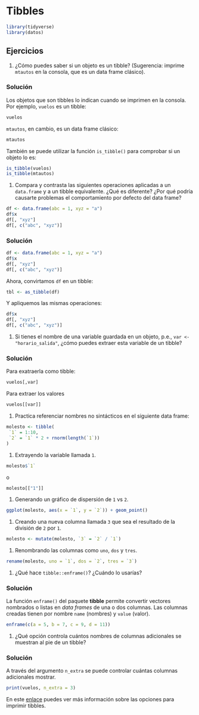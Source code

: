 # Tibbles

```r
library(tidyverse)
library(datos)
```

## Ejercicios

1. ¿Cómo puedes saber si un objeto es un tibble? (Sugerencia: imprime `mtautos` en la consola, que es un data frame clásico).

<div class="solucion">
<h3>Solución</h3>
Los objetos que son tibbles lo indican cuando se imprimen en la consola. Por ejemplo, `vuelos` es un tibble:
```r
vuelos
```

`mtautos`, en cambio, es un data frame clásico:

```r
mtautos
```

También se puede utilizar la función `is_tibble()` para comprobar si un objeto lo es:

```r
is_tibble(vuelos)
is_tibble(mtautos)
```

</div>

1. Compara y contrasta las siguientes operaciones aplicadas a un `data.frame` y a un tibble equivalente. ¿Qué es diferente? ¿Por qué podría causarte problemas el comportamiento por defecto del data frame?

 ```r
df <- data.frame(abc = 1, xyz = "a")
df$x
df[, "xyz"]
df[, c("abc", "xyz")]
 ```

<div class="solucion">
<h3>Solución</h3>


```r
df <- data.frame(abc = 1, xyz = "a")
df$x
df[, "xyz"]
df[, c("abc", "xyz")]
```

Ahora, convirtamos `df` en un tibble: 
```r
tbl <- as_tibble(df)
```

Y apliquemos las mismas operaciones:
```r
df$x
df[, "xyz"]
df[, c("abc", "xyz")]
```


</div>

1. Si tienes el nombre de una variable guardada en un objeto, p.e., `var <- "horario_salida"`, ¿cómo puedes extraer esta variable de un tibble?

<div class="solucion">
<h3>Solución</h3>

Para exatraerla como tibble:
```r
vuelos[,var]
```

Para extraer los valores
```r
vuelos[[var]]
```

</div>

1. Practica referenciar nombres no sintácticos en el siguiente data frame:

 ```r
molesto <- tibble(
  `1` = 1:10,
  `2` = `1` * 2 + rnorm(length(`1`))
)
 ```

 1. Extrayendo la variable llamada `1`.

```r
molesto$`1`
```
o
```r
molesto[["1"]]
```


 1. Generando un gráfico de dispersión de `1` vs `2`.

```r
ggplot(molesto, aes(x = `1`, y = `2`)) + geom_point()
```


 1. Creando una nueva columna llamada `3` que sea el resultado de la división de `2` por `1`.

```r
molesto <- mutate(molesto, `3` = `2` / `1`)
```

 1. Renombrando las columnas como `uno`, `dos` y `tres`.

```r
rename(molesto, uno = `1`, dos = `2`, tres = `3`)
```


1. ¿Qué hace `tibble::enframe()`? ¿Cuándo lo usarías?

<div class="solucion">
<h3>Solución</h3>
La función `enframe()` del paquete __tibble__ permite convertir vectores nombrados o listas en _data frames_ de una o dos columnas. Las columnas creadas tienen por nombre `name` (nombres) y `value` (valor).

```r
enframe(c(a = 5, b = 7, c = 9, d = 11))
```

</div>

1. ¿Qué opción controla cuántos nombres de columnas adicionales se muestran al pie de un tibble?

<div class="solucion">
<h3>Solución</h3>
A través del argumento `n_extra` se puede controlar cuántas columnas adicionales mostrar.

```r
print(vuelos, n_extra = 3)
```

En este [enlace](https://tibble.tidyverse.org/reference/formatting.html) puedes ver más información sobre las opciones para imprimir tibbles.

</div>
